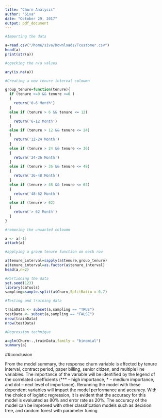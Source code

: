 ```yaml
---
title: "Churn Analysis"
author: "Siva"
date: "October 29, 2017"
output: pdf_document
---
```


```r
#Importing the data

a=read.csv("/home/siva/Downloads/Tcustomer.csv")
head(a)
print(str(a))

#cgecking the n/a values

any(is.na(a))

#Creating a new tenure interval coloumn

group_tenure=function(tenure){
  if (tenure >=0 && tenure <=6 )
  {
    return('0-6 Month')
  }
  else if (tenure > 6 && tenure <= 12)
  {
    return('6-12 Month')
  }
  else if (tenure > 12 && tenure <= 24)
  {
    return('12-24 Month')
  }
  else if (tenure > 24 && tenure <= 36)
  {
    return('24-36 Month')
  }
  else if (tenure > 36 && tenure <= 48)
  {
    return('36-48 Month')
  }
  else if (tenure > 48 && tenure <= 62)
  {
    return('48-62 Month')
  }
  else if (tenure > 62)
  {
    return('> 62 Month')
  }
}

#removing the unwanted coloumn

a <- a[-1]
attach(a)

#applying a group tenure function on each row

a$tenure_interval=sapply(a$tenure,group_tenure)
a$tenure_interval=as.factor(a$tenure_interval)
head(a,n=2)

#Partioning the data
set.seed(123)
library(caTools)
sampling=sample.split(a$Churn,SplitRatio = 0.7)

#Testing and training data 

trainData <- subset(a,sampling == "TRUE")
testData <- subset(a,sampling == "FALSE")
nrow(trainData)
nrow(testData)

#Regression technique

a=glm(Churn~.,trainData,family = "binomial")
summary(a)
```
##conclusion

From the model summary, the response churn variable is affected by tenure interval, contract period, paper billing, senior citizen, and multiple line variables. The importance of the variable will be identified by the legend of the correlated coefficients (*** – high importance, * – medium importance, and dot – next level of importance). Rerunning the model with these dependent variables will impact the model performance and accuracy. 
With the choice of logistic regression, it is evident that the accuracy for this model is evaluated as 80% and error rate as 20%. The accuracy of the model can be improved with other classification models such as decision tree, and random forest with parameter tuning
